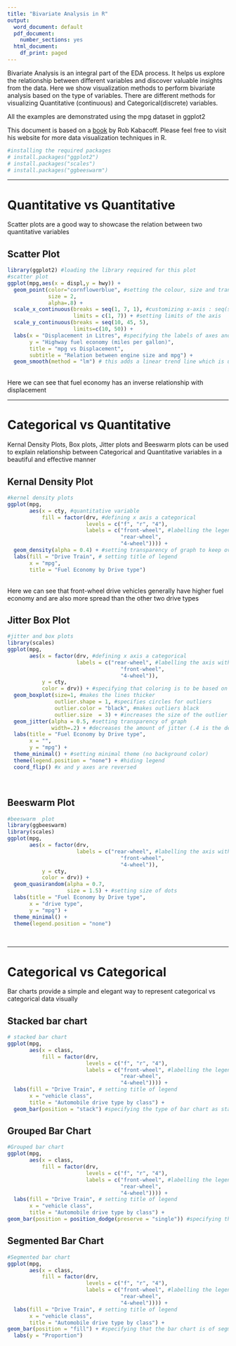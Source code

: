 ---
title: "Bivariate Analysis in R"
output:
  word_document: default
  pdf_document:
    number_sections: yes
  html_document:
    df_print: paged
---
Bivariate Analysis is an integral part of the EDA process. It helps us explore the relationship between different variables and discover valuable insights from the data.
Here we show visualization methods to perform bivariate analysis based on the type of variables.
There are different methods for visualizing Quantitative (continuous) and Categorical(discrete) variables.

All the examples are demonstrated using the mpg dataset in ggplot2

This document is based on a [book](https://rkabacoff.github.io/datavis) by Rob Kabacoff. Please feel free to visit his website for more data visualization techniques in R.


```{r include = FALSE}
#installing the required packages
# install.packages("ggplot2")
# install.packages("scales")
# install.packages("ggbeeswarm")
```
*** 
# Quantitative vs Quantitative
Scatter plots are a good way to showcase the relation between two quantitative variables

## Scatter Plot
```{r echo=TRUE} 
library(ggplot2) #loading the library required for this plot
#scatter plot
ggplot(mpg,aes(x = displ,y = hwy)) + 
  geom_point(color="cornflowerblue", #setting the colour, size and transparency(alpha) of the points
             size = 2, 
             alpha=.8) +
  scale_x_continuous(breaks = seq(1, 7, 1), #customizing x-axis : seq(start of units, end of units, size of one unit)
                     limits = c(1, 7)) + #setting limits of the axis
  scale_y_continuous(breaks = seq(10, 45, 5), 
                     limits=c(10, 50)) +
  labs(x = "Displacement in Litres", #specifying the labels of axes and title of plot
       y = "Highway fuel economy (miles per gallon)",
       title = "mpg vs Displacement",
       subtitle = "Relation between engine size and mpg") +
  geom_smooth(method = "lm") # this adds a linear trend line which is useful to summarize the relationship between the two variables
```
<br />
Here we can see that fuel economy has an inverse relationship with displacement

***
# Categorical vs Quantitative
Kernal Density Plots, Box plots, Jitter plots and Beeswarm plots can be used to explain relationship between Categorical and Quantitative variables in a beautiful and effective manner

## Kernal Density Plot
```{r echo= TRUE}
#kernel density plots
ggplot(mpg, 
       aes(x = cty, #quantitative variable
           fill = factor(drv, #defining x axis a categorical
                         levels = c("f", "r", "4"),
                         labels = c("front-wheel", #labelling the legend
                                    "rear-wheel", 
                                    "4-wheel")))) +
  geom_density(alpha = 0.4) + #setting transparency of graph to keep overlaps visible
  labs(fill = "Drive Train", # setting title of legend
       x = "mpg",
       title = "Fuel Economy by Drive type")
```
<br />
Here we can see that front-wheel drive vehicles generally have higher fuel economy and are also more spread than the other two drive types

## Jitter Box Plot
```{r echo =TRUE}
#jitter and box plots
library(scales)
ggplot(mpg, 
       aes(x = factor(drv, #defining x axis a categorical
                      labels = c("rear-wheel", #labelling the axis with categorical variable
                                    "front-wheel", 
                                    "4-wheel")), 
           y = cty, 
           color = drv)) + #specifying that coloring is to be based on drive type
  geom_boxplot(size=1, #makes the lines thicker
               outlier.shape = 1, #specifies circles for outliers
               outlier.color = "black", #makes outliers black
               outlier.size  = 3) + #increases the size of the outlier symbol
  geom_jitter(alpha = 0.5, #setting transparency of graph
              width=.2) + #decreases the amount of jitter (.4 is the default)
  labs(title = "Fuel Economy by Drive type", 
       x = "",
       y = "mpg") +
  theme_minimal() + #setting minimal theme (no background color)
  theme(legend.position = "none") + #hiding legend
  coord_flip() #x and y axes are reversed
```
<br /> 


## Beeswarm Plot
```{r warning=FALSE}
#beeswarm  plot
library(ggbeeswarm)
library(scales)
ggplot(mpg, 
       aes(x = factor(drv,
                      labels = c("rear-wheel", #labelling the axis with categorical variable
                                    "front-wheel", 
                                    "4-wheel")), 
           y = cty, 
           color = drv)) +
  geom_quasirandom(alpha = 0.7, 
                   size = 1.5) + #setting size of dots
  labs(title = "Fuel Economy by Drive type", 
       x = "drive type",
       y = "mpg") +
  theme_minimal() +
  theme(legend.position = "none")
```
<br />
 
***
# Categorical vs Categorical
Bar charts provide a simple and elegant way to represent categorical vs categorical data visually

## Stacked bar chart
```{r echo=TRUE}
# stacked bar chart
ggplot(mpg, 
       aes(x = class, 
           fill = factor(drv, 
                         levels = c("f", "r", "4"),
                         labels = c("front-wheel", #labelling the legend
                                    "rear-wheel", 
                                    "4-wheel")))) + 
  labs(fill = "Drive Train", # setting title of legend
       x = "vehicle class",
       title = "Automobile drive type by class") +
  geom_bar(position = "stack") #specifying the type of bar chart as stacked
```
  
## Grouped Bar Chart
```{r echo=TRUE}
#Grouped bar chart
ggplot(mpg, 
       aes(x = class, 
           fill = factor(drv, 
                         levels = c("f", "r", "4"),
                         labels = c("front-wheel", #labelling the legend
                                    "rear-wheel", 
                                    "4-wheel")))) + 
  labs(fill = "Drive Train", # setting title of legend
       x = "vehicle class",
       title = "Automobile drive type by class") +
geom_bar(position = position_dodge(preserve = "single")) #specifying that grouped bar chart should have 3 lines for every class
```
  
## Segmented Bar Chart
```{r echo=TRUE}
#Segmented bar chart
ggplot(mpg, 
       aes(x = class, 
           fill = factor(drv, 
                         levels = c("f", "r", "4"),
                         labels = c("front-wheel", #labelling the legend
                                    "rear-wheel", 
                                    "4-wheel")))) + 
  labs(fill = "Drive Train", # setting title of legend
       x = "vehicle class",
       title = "Automobile drive type by class") +
geom_bar(position = "fill") + #specifying that the bar chart is of segmented type
  labs(y = "Proportion")
```


